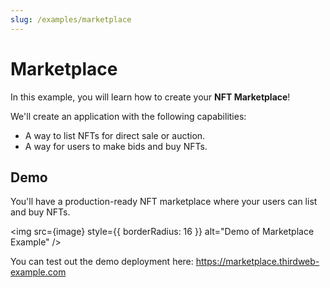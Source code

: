 ```yaml
---
slug: /examples/marketplace
---
```



# Marketplace

In this example, you will learn how to create your **NFT Marketplace**!

We'll create an application with the following capabilities:

- A way to list NFTs for direct sale or auction.
- A way for users to make bids and buy NFTs.

## Demo

You'll have a production-ready NFT marketplace where your users can list and buy NFTs.

<img
  src={image}
  style={{ borderRadius: 16 }}
  alt="Demo of Marketplace Example"
/>

You can test out the demo deployment here: https://marketplace.thirdweb-example.com
